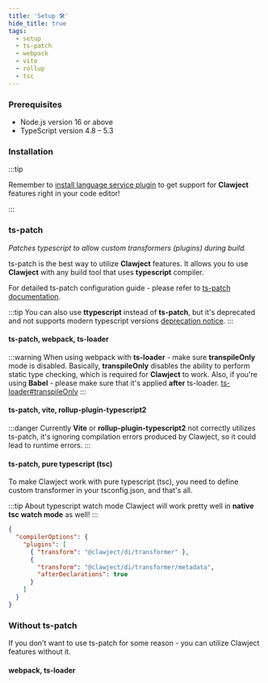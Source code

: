 ```yaml
---
title: 'Setup 🛠'
hide_title: true
tags:
  - setup
  - ts-patch
  - webpack
  - vite
  - rollup
  - tsc
---
```


### Prerequisites
  - Node.js version 16 or above
  - TypeScript version 4.8 – 5.3

### Installation


<AddDependency />

:::tip

Remember to [install language service plugin](./language-service.mdx) to get support for **Clawject** features right in your code editor!

:::

### ts-patch
*Patches typescript to allow custom transformers (plugins) during build.*

ts-patch is the best way to utilize **Clawject** features.
It allows you to use **Clawject** with any build tool that uses **typescript** compiler.

For detailed ts-patch configuration guide - please refer to [ts-patch documentation](https://github.com/nonara/ts-patch#readme).

:::tip
You can also use **ttypescript** instead of **ts-patch**, but it's deprecated and not supports modern typescript versions
[deprecation notice](https://github.com/cevek/ttypescript#deprecation-notice).
:::

#### ts-patch, webpack, ts-loader

:::warning
When using webpack with **ts-loader** - make sure **transpileOnly** mode is disabled.
Basically, **transpileOnly** disables the ability to perform static type checking,
which is required for **Clawject** to work.
Also, if you're using **Babel** - please make sure that it's applied **after** ts-loader.
[ts-loader#transpileOnly](https://github.com/TypeStrong/ts-loader#transpileonly)
:::


<TSPatchWebpackTSLoader />

#### ts-patch, vite, rollup-plugin-typescript2

:::danger
Currently **Vite** or **rollup-plugin-typescript2** not correctly utilizes ts-patch,
it's ignoring compilation errors produced by Clawject, so it could lead to runtime errors.
:::


<TSPatchViteRollupPlugin />

#### ts-patch, pure typescript (tsc)

To make Clawject work with pure typescript (tsc), you need to define custom transformer in your tsconfig.json, and that's all.

:::tip About typescript watch mode
Clawject will work pretty well in **native tsc watch mode** as well!
:::

```json title="tsconfig.json"
{
  "compilerOptions": {
    "plugins": [
      { "transform": "@clawject/di/transformer" },
      {
        "transform": "@clawject/di/transformer/metadata",
        "afterDeclarations": true
      }
    ]
  }
}
```

### Without ts-patch
If you don't want to use ts-patch for some reason - you can utilize Clawject features without it.

#### webpack, ts-loader


<WebpackTSLoader />
